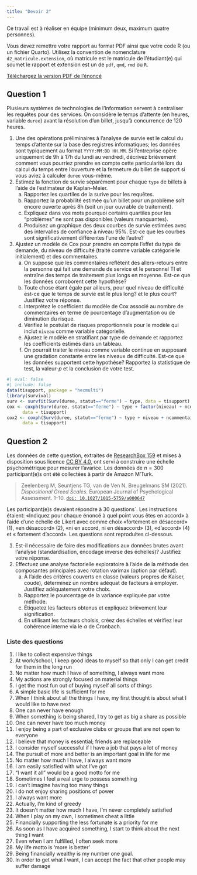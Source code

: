 ```yaml
---
title: "Devoir 2"
---
```



Ce travail est à réaliser en équipe (minimum deux, maximum quatre personnes). 


Vous devez remettre votre rapport au format PDF ainsi que votre code R (ou un fichier Quarto).
Utilisez la convention de nomenclature `d2_matricule.extension`, où matricule est le matricule de l’étudiant(e) qui soumet le rapport et extension est un de `pdf`, `qmd`, `rmd` ou `R`.

[Téléchargez la version PDF de l'énoncé](MATH60602-A23-Devoir2.pdf)


## Question 1

Plusieurs systèmes de technologies de l'information servent à centraliser les requêtes pour des services. On considère le temps d'attente (en heures, variable `duree`) avant la résolution d'un billet, jusqu'à concurrence de 120 heures.

1. Une des opérations préliminaires à l'analyse de survie est le calcul du temps d'attente sur la base des registres informatiques; les données sont typiquement au format `YYYY:MM:DD HH.MM`. Si l'entreprise opère uniquement de 9h à 17h du lundi au vendredi, décrivez brièvement comment vous pourriez prendre en compte cette particularité lors du calcul du temps entre l'ouverture et la fermeture du billet de support si vous aviez à calculer `duree` vous-même.
2. Estimez la fonction de survie séparément pour chaque `type` de billets à l'aide de l'estimateur de Kaplan--Meier.
   a. Rapportez les quartiles de la surive pour les requêtes.
   b. Rapportez la probabilité estimée qu'un billet pour un problème soit encore ouverte après 8h (soit un jour ouvrable de traitement).
   c. Expliquez dans vos mots pourquoi certains quartiles pour les "problèmes" ne sont pas disponibles (valeurs manquantes).
   d. Produisez un graphique des deux courbes de survie estimées avec des intervalles de confiance à niveau 95%. Est-ce que les courbes sont significativement différentes l'une de l'autre?
3. Ajustez un modèle de Cox pour prendre en compte l'effet du type de demande, du niveau de difficulté (traité comme variable catégorielle initialement) et des commentaires.
   a. On suppose que les commentaires reflètent des allers-retours entre la personne qui fait une demande de service et le personnel TI et entraîne des temps de traitement plus longs en moyenne. Est-ce que les données corroborent cette hypothèse?
   b. Toute chose étant égale par ailleurs, pour quel niveau de difficulté est-ce que le temps de survie est le plus long? et le plus court? Justifiez votre réponse.
   c. Interprétez le coefficient du modèle de Cox associé au nombre de commentaires en terme de pourcentage d'augmentation ou de diminution du risque.
   d. Vérifiez le postulat de risques proportionnels pour le modèle qui inclut `niveau` comme variable catégorielle.
   e. Ajustez le modèle en stratifiant par type de demande et rapportez les coefficients estimés dans un tableau.
   f. On pourrait traiter le niveau comme variable continue en supposant une gradation constante entre les niveaux de difficulté. Est-ce que les données supportent cette hypothèse? Rapportez la statistique de test, la valeur-$p$ et la conclusion de votre test.


```r
#| eval: false
#| include: false
data(tisupport, package = "hecmulti")
library(survival)
surv <- survfit(Surv(duree, statut=="ferme") ~ type, data = tisupport)
cox <- coxph(Surv(duree, statut=="ferme") ~ type + factor(niveau) + ncommentaires,
      data = tisupport)
cox2 <- coxph(Surv(duree, statut=="ferme") ~ type + niveau + ncommentaires,
      data = tisupport)
```



## Question 2

Les données de cette question, extraites de [ResearchBox 159](https://researchbox.org/159) et mises à disposition sous licence [CC BY 4.0](https://creativecommons.org/licenses/by/4.0/), ont servi à construire une échelle psychométrique pour mesurer l'avarice. Les données de $n=300$ participant(e)s ont été collectées à partir de Amazon M'Turk.

> Zeelenberg M, Seuntjens TG, van de Ven N, Breugelmans SM (2021). *Dispositional Greed Scales*. European Journal of Psychological Assessment. 1--10. [`doi: 10.1027/1015-5759/a000647`](https://doi.org/10.1027/1015-5759/a000647)


Les participant(e)s devaient répondre à 30 questions`. Les instructions étaient: «Indiquez pour chaque énoncé à quel point vous êtes en accord» à l'aide d'une échelle de Likert avec comme choix «fortement en désaccord» (1), «en désaccord» (2), «ni en accord, ni en désaccord» (3), «d'accord» (4) et « fortement d'accord». Les questions sont reproduites ci-dessous.

1. Est-il nécessaire de faire des modifications aux données brutes avant l'analyse (standardisation, encodage inverse des échelles)? Justifiez votre réponse.
2. Effectuez une analyse factorielle exploratoire à l’aide de la méthode des composantes principales avec rotation varimax (option par défaut).
   a. À l'aide des critères couverts en classe (valeurs propres de Kaiser, coude), déterminez un nombre adéquat de facteurs à employer. Justifiez adéquatement votre choix. 
   b. Rapportez le pourcentage de la variance expliquée par votre méthode.
   c. Étiquetez les facteurs obtenus  et expliquez brièvement leur signification. 
   d. En utilisant les facteurs choisis, créez des échelles et vérifiez leur cohérence interne via le $\alpha$ de Cronbach.
 
 
 
 
### Liste des questions {.nonumber} 
 
1. I like to collect expensive things
2. At work/school, I keep good ideas to myself so that only I can get credit for them in the long run
3. No matter how much I have of something, I always want more
4. My actions are strongly focused on material things
5. I get the most fun out of buying myself all sorts of things
6. A simple basic life is sufficient for me
7. When I think about all the things I have, my first thought is about what I would like to have next
8. One can never have enough
9. When something is being shared, I try to get as big a share as possible
10. One can never have too much money
11. I enjoy being a part of exclusive clubs or groups that are not open to everyone
12. I believe that money is essential; friends are replaceable
13. I consider myself successful if I have a job that pays a lot of money
14. The pursuit of more and better is an important goal in life for me
15. No matter how much I have, I always want more
16. I am easily satisfied with what I’ve got
17. “I want it all” would be a good motto for me
18. Sometimes I feel a real urge to possess something
19. I can't imagine having too many things
20. I do not enjoy sharing positions of power
21. I always want more
22. Actually, I'm kind of greedy
23. It doesn't matter how much I have, I'm never completely satisfied
24. When I play on my own, I sometimes cheat a little
25. Financially supporting the less fortunate is a priority for me
26. As soon as I have acquired something, I start to think about the next thing I want
27. Even when I am fulfilled, I often seek more
28. My life motto is 'more is better'
29. Being financially wealthy is my number one goal.
30. In order to get what I want, I can accept the fact that other people may suffer damage

